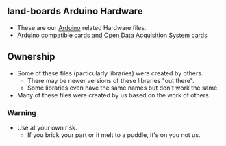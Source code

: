 == land-boards Arduino Hardware ==

* These are our [http://arduino.cc Arduino] related Hardware files.
* [http://land-boards.com/blwiki/index.php?title=Board_Designs_by_Function#Arduino_Compatible_Boards Arduino compatible cards] and [http://land-boards.com/blwiki/index.php?title=Open_Data_Acquisition_System Open Data Acquisition System cards]

== Ownership ==

* Some of these files (particularly libraries) were created by others.
** There may be newer versions of these libraries "out there".
** Some libraries even have the same names but don't work the same.
* Many of these files were created by us based on the work of others.

=== Warning ===

* Use at your own risk.
** If you brick your part or it melt to a puddle, it's on you not us.
